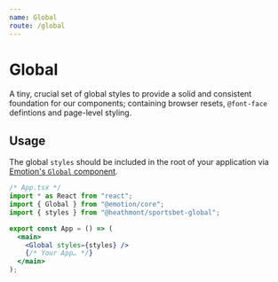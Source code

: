 ```yaml
---
name: Global
route: /global
---
```


# Global

A tiny, crucial set of global styles to provide a solid and consistent foundation for our components; containing browser resets, `@font-face` defintions and page-level styling.

## Usage

The global `styles` should be included in the root of your application via [Emotion's
`Global` component](https://emotion.sh/docs/globals).

```jsx
/* App.tsx */
import * as React from "react";
import { Global } from "@emotion/core";
import { styles } from "@heathmont/sportsbet-global";

export const App = () => (
  <main>
    <Global styles={styles} />
    {/* Your App… */}
  </main>
);
```
